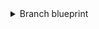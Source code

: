 <details>
<summary>Branch blueprint</summary>

```json showLineNumbers
{
  "identifier": "branch_protection",
  "title": "Branch",
  "icon": "Microservice",
  "schema": {
    "properties": {
      "require_approval_count": {
        "title": "Require approvals",
        "type": "number",
        "icon": "DefaultProperty"
      },
      "is_protected": {
        "title": "Is branch protected",
        "type": "boolean",
        "icon": "DefaultProperty"
      },
      "require_code_owner_review": {
        "title": "Require code owner review",
        "type": "boolean",
        "icon": "DefaultProperty"
      },
      "allow_deletions": {
        "icon": "DefaultProperty",
        "title": "Allow Deletions",
        "type": "boolean"
      },
      "allow_force_pushes": {
        "title": "Allow force pushes",
        "type": "boolean",
        "icon": "DefaultProperty"
      },
      "url": {
        "title": "Branch URL",
        "type": "string",
        "format": "url"
      }
    },
    "required": []
  },
  "mirrorProperties": {},
  "calculationProperties": {},
  "aggregationProperties": {},
  "relations": {
    "service": {
      "title": "Service",
      "target": "githubService",
      "required": false,
      "many": true
    }
  }
}
```

</details>
